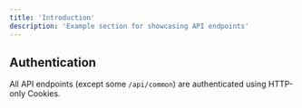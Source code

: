 ```yaml
---
title: 'Introduction'
description: 'Example section for showcasing API endpoints'
---
```


## Authentication

All API endpoints (except some `/api/common`) are authenticated using HTTP-only Cookies.
